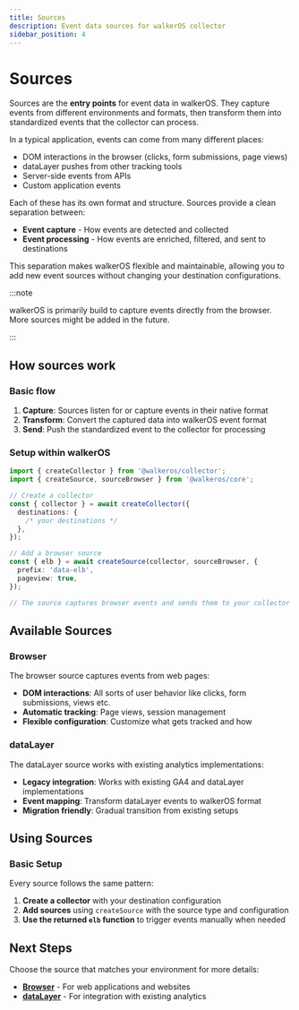 ```yaml
---
title: Sources
description: Event data sources for walkerOS collector
sidebar_position: 4
---
```


# Sources

Sources are the **entry points** for event data in walkerOS. They capture events
from different environments and formats, then transform them into standardized
events that the collector can process.

In a typical application, events can come from many different places:

- DOM interactions in the browser (clicks, form submissions, page views)
- dataLayer pushes from other tracking tools
- Server-side events from APIs
- Custom application events

Each of these has its own format and structure. Sources provide a clean
separation between:

- **Event capture** - How events are detected and collected
- **Event processing** - How events are enriched, filtered, and sent to
  destinations

This separation makes walkerOS flexible and maintainable, allowing you to add
new event sources without changing your destination configurations.

:::note

walkerOS is primarily build to capture events directly from the browser. More
sources might be added in the future.

:::

## How sources work

### Basic flow

1. **Capture**: Sources listen for or capture events in their native format
2. **Transform**: Convert the captured data into walkerOS event format
3. **Send**: Push the standardized event to the collector for processing

### Setup within walkerOS

```typescript
import { createCollector } from '@walkeros/collector';
import { createSource, sourceBrowser } from '@walkeros/core';

// Create a collector
const { collector } = await createCollector({
  destinations: {
    /* your destinations */
  },
});

// Add a browser source
const { elb } = await createSource(collector, sourceBrowser, {
  prefix: 'data-elb',
  pageview: true,
});

// The source captures browser events and sends them to your collector
```

## Available Sources

### Browser

The browser source captures events from web pages:

- **DOM interactions**: All sorts of user behavior like clicks, form
  submissions, views etc.
- **Automatic tracking**: Page views, session management
- **Flexible configuration**: Customize what gets tracked and how

### dataLayer

The dataLayer source works with existing analytics implementations:

- **Legacy integration**: Works with existing GA4 and dataLayer implementations
- **Event mapping**: Transform dataLayer events to walkerOS format
- **Migration friendly**: Gradual transition from existing setups

## Using Sources

### Basic Setup

Every source follows the same pattern:

1. **Create a collector** with your destination configuration
2. **Add sources** using `createSource` with the source type and configuration
3. **Use the returned `elb` function** to trigger events manually when needed

## Next Steps

Choose the source that matches your environment for more details:

- **[Browser](./web/browser/)** - For web applications and websites
- **[dataLayer](./web/dataLayer/)** - For integration with existing analytics
